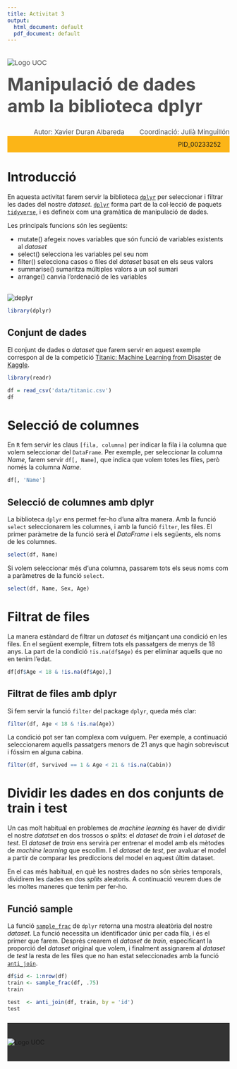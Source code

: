 ```yaml
---
title: Activitat 3
output:
  html_document: default
  pdf_document: default
---
```


<!--Header-->
<div><div class="row" style="color: #4D4D4D;font-size: 15px;padding-bottom: 20px"><div class="col-md-7"><img src="http://materials.cv.uoc.edu/cdocent/common/img/logo-uoc.png" alt="Logo UOC" class="img-responsive" style="margin:20px 0px 0px"></div><div class="col-md-5"><h1 style="margin:15px 0px 0px;font-size: 40px;">Manipulació de dades amb la biblioteca dplyr</h1><div style="text-align:left;margin-top: 5px;"></div></div></div>


<div class="row" style="color: #4D4D4D;font-size: 15px;padding-bottom: 20px background: #FCB517"><div style="text-align:right;">Autor: Xavier Duran Albareda <span style="margin-left: 30px;">Coordinació: Julià Minguillón</span></div></div>


<div class="row" style="background: #FCB517;padding: 10px 20px;"><div style="text-align:right;">PID_00233252 </div></div>


# Introducció

En aquesta activitat farem servir la biblioteca [`dplyr`](https://readr.tidyverse.org) per seleccionar i filtrar les dades del nostre _dataset_. [`dplyr`](https://readr.tidyverse.org) forma part de la col·lecció de paquets [`tidyverse`](https://tidyverse.org/), i es defineix com una gramàtica de manipulació de dades.

Les principals funcions són les següents:

- mutate() afegeix noves variables que són funció de variables existents al _dataset_
- select() selecciona les variables pel seu nom
- filter() selecciona casos o files del _dataset_ basat en els seus valors
- summarise() sumaritza múltiples valors a un sol sumari
- arrange() canvia l'ordenació de les variables

<br><div class="row"><div class="col-sm-3"><img src="images/dplyr.png" alt="deplyr"></div></div>

```r
library(dplyr)
```

## Conjunt de dades

El conjunt de dades o _dataset_ que farem servir en aquest exemple correspon al de la competició [Titanic: Machine Learning from Disaster](https://www.kaggle.com/c/titanic) de [Kaggle](https://www.kaggle.com/).

```r
library(readr)

df = read_csv('data/titanic.csv')
df
```

# Selecció de columnes

En `R` fem servir les claus `[fila, columna]` per indicar la fila i la columna que volem seleccionar del `DataFrame`. Per exemple, per seleccionar la columna _Name_, farem servir `df[, Name]`, que indica que volem totes les files, però només la columna _Name_.

```r
df[, 'Name']
```

## Selecció de columnes amb dplyr

La biblioteca `dplyr` ens permet fer-ho d'una altra manera. Amb la funció `select` seleccionarem les columnes, i amb la funció `filter`, les files. El primer paràmetre de la funció serà el _DataFrame_ i  els següents, els noms de les columnes.

```r
select(df, Name)
```

Si volem seleccionar més d'una columna, passarem tots els seus noms com a paràmetres de la funció `select`.

```r
select(df, Name, Sex, Age)
```

# Filtrat de files

La manera estàndard de filtrar un _dataset_ és mitjançant una condició en les files. En el següent exemple, filtrem tots els passatgers de menys de 18 anys. La part de la condició `!is.na(df$Age)` és per eliminar aquells que no en tenim l'edat.

```r
df[df$Age < 18 & !is.na(df$Age),]
```

## Filtrat de files amb dplyr

Si fem servir la funció `filter` del package `dplyr`, queda més clar:

```r
filter(df, Age < 18 & !is.na(Age))
```

La condició pot ser tan complexa com vulguem. Per exemple, a continuació seleccionarem aquells passatgers menors de 21 anys que hagin sobreviscut i fóssim en alguna cabina.

```r
filter(df, Survived == 1 & Age < 21 & !is.na(Cabin))
```

# Dividir les dades en dos conjunts de train i test

Un cas molt habitual en problemes de _machine learning_ és haver de dividir el nostre _datatset_ en dos trossos o _splits_: el _dataset_ de _train_ i el _dataset_ de _test_. El _dataset_ de _train_ ens servirà per entrenar el model amb els mètodes de _machine learning_ que escollim. I el _dataset_ de _test_, per avaluar el model a partir de comparar les prediccions del model en aquest últim dataset.

En el cas més habitual, en què les nostres dades no són sèries temporals, dividirem les dades en dos _splits_ aleatoris. A continuació veurem dues de les moltes maneres que tenim per fer-ho.

## Funció sample

La funció [`sample_frac`](https://dplyr.tidyverse.org/reference/sample.html) de `dplyr` retorna una mostra aleatòria del nostre _dataset_. La funció necessita un identificador únic per cada fila, i és el primer que farem. Després crearem el _dataset_ de _train_, especificant la proporció del _dataset_ original que volem, i finalment assignarem al _dataset_ de _test_ la resta de les files que no han estat seleccionades amb la funció [`anti_join`](https://dplyr.tidyverse.org/reference/join.html).

```r
df$id <- 1:nrow(df)
train <- sample_frac(df, .75)
train
```

```r
test  <- anti_join(df, train, by = 'id')
test
```

<!--Footer-->
 <div style="background: #333333;padding: 35px 0px;margin-top: 25px;"><div class="row"><div class="col-sm-12"><img src="http://materials.cv.uoc.edu/cdocent/common/img/logo-uoc-bottom.png" alt="Logo UOC" class="img-responsive" style="margin: 0 auto; display: block;"></div></div></div>
<!--/Footer-->


